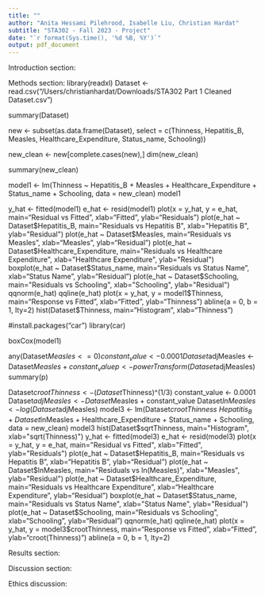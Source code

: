 ```yaml
---
title: ""
author: "Anita Hessami Pilehrood, Isabelle Liu, Christian Hardat"
subtitle: "STA302 - Fall 2023 - Project"
date: "`r format(Sys.time(), '%d %B, %Y')`"
output: pdf_document
---
```



Introduction section:

Methods section:
library(readxl)
Dataset <- read.csv("/Users/christianhardat/Downloads/STA302 Part 1 Cleaned Dataset.csv")
  
summary(Dataset)

new <- subset(as.data.frame(Dataset), 
              select = c(Thinness, Hepatitis_B, Measles, 
                         Healthcare_Expenditure, Status_name, Schooling))

new_clean <- new[complete.cases(new),]
dim(new_clean)

summary(new_clean)

model1 <- lm(Thinness ~ Hepatitis_B + Measles + Healthcare_Expenditure + Status_name + Schooling, data = new_clean)
model1

y_hat <- fitted(model1)
e_hat <- resid(model1)
plot(x = y_hat, y = e_hat, main="Residual vs Fitted", xlab="Fitted",
     ylab="Residuals")
plot(e_hat ~ Dataset$Hepatitis_B, main="Residuals vs Hepatitis B", xlab="Hepatitis B", ylab="Residual")
plot(e_hat ~ Dataset$Measles, main="Residuals vs Measles", xlab="Measles", ylab="Residual")
plot(e_hat ~ Dataset$Healthcare_Expenditure, main="Residuals vs Healthcare Expenditure", xlab="Healthcare Expenditure", ylab="Residual")
boxplot(e_hat ~ Dataset$Status_name, main="Residuals vs Status Name", xlab="Status Name", ylab="Residual")
plot(e_hat ~ Dataset$Schooling, main="Residuals vs Schooling", xlab="Schooling", ylab="Residual")
qqnorm(e_hat)
qqline(e_hat)
plot(x = y_hat, y = model1$Thinness, main="Response vs Fitted",
     xlab="Fitted", ylab="Thinness")
abline(a = 0, b = 1, lty=2)
hist(Dataset$Thinness, main="Histogram", xlab="Thinness")

#install.packages("car")
library(car)

boxCox(model1)

any(Dataset$Measles <= 0)
constant_value <- 0.0001
Dataset$adjMeasles <- Dataset$Measles + constant_value
p <- powerTransform(Dataset$adjMeasles)
summary(p)

Dataset$crootThinness <- (Dataset$Thinness)^(1/3)
constant_value <- 0.0001
Dataset$adjMeasles <- Dataset$Measles + constant_value
Dataset$lnMeasles <- log(Dataset$adjMeasles)
model3 <- lm(Dataset$crootThinness ~ Hepatitis_B + Dataset$lnMeasles + Healthcare_Expenditure + Status_name + Schooling, data = new_clean)
model3
hist(Dataset$sqrtThinness, main="Histogram", xlab="sqrt(Thinness)")
y_hat <- fitted(model3)
e_hat <- resid(model3)
plot(x = y_hat, y = e_hat, main="Residual vs Fitted", xlab="Fitted",
     ylab="Residuals")
plot(e_hat ~ Dataset$Hepatitis_B, main="Residuals vs Hepatitis B", xlab="Hepatitis B", ylab="Residual")
plot(e_hat ~ Dataset$lnMeasles, main="Residuals vs ln(Measles)", xlab="Measles", ylab="Residual")
plot(e_hat ~ Dataset$Healthcare_Expenditure, main="Residuals vs Healthcare Expenditure", xlab="Healthcare Expenditure", ylab="Residual")
boxplot(e_hat ~ Dataset$Status_name, main="Residuals vs Status Name", xlab="Status Name", ylab="Residual")
plot(e_hat ~ Dataset$Schooling, main="Residuals vs Schooling", xlab="Schooling", ylab="Residual")
qqnorm(e_hat)
qqline(e_hat)
plot(x = y_hat, y = model3$crootThinness, main="Response vs Fitted",
     xlab="Fitted", ylab="croot(Thinness)")
abline(a = 0, b = 1, lty=2)


Results section: 

Discussion section: 

Ethics discussion:
```r

```

